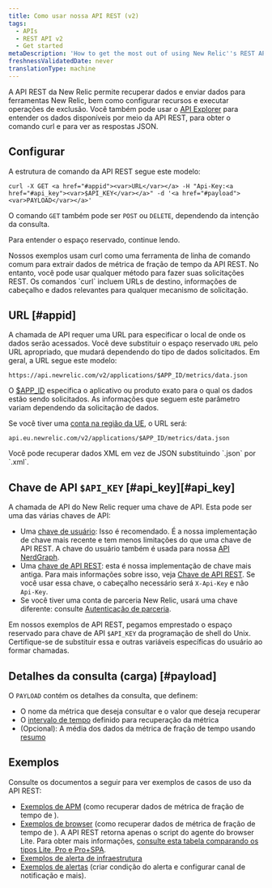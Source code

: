 ```yaml
---
title: Como usar nossa API REST (v2)
tags:
  - APIs
  - REST API v2
  - Get started
metaDescription: 'How to get the most out of using New Relic''s REST API (v2) , including a demo, setup and format requirements, and links to detailed examples.'
freshnessValidatedDate: never
translationType: machine
---
```


A API REST da New Relic permite recuperar dados e enviar dados para ferramentas New Relic, bem como configurar recursos e executar operações de exclusão. Você também pode usar o [API Explorer](/docs/apis/rest-api-v2/api-explorer-v2/getting-started-new-relics-api-explorer) para entender os dados disponíveis por meio da API REST, para obter o comando curl e para ver as respostas JSON.

## Configurar

A estrutura de comando da API REST segue este modelo:

```
curl -X GET <a href="#appid"><var>URL</var></a> -H "Api-Key:<a href="#api_key"><var>$API_KEY</var></a>" -d '<a href="#payload"><var>PAYLOAD</var></a>'
```

O comando `GET` também pode ser `POST` ou `DELETE`, dependendo da intenção da consulta.

Para entender o espaço reservado, continue lendo.

<Callout variant="tip">
  Nossos exemplos usam curl como uma ferramenta de linha de comando comum para extrair dados de métrica de fração de tempo da API REST. No entanto, você pode usar qualquer método para fazer suas solicitações REST. Os comandos `curl` incluem URLs de destino, informações de cabeçalho e dados relevantes para qualquer mecanismo de solicitação.
</Callout>

## URL [#appid]

A chamada de API requer uma URL para especificar o local de onde os dados serão acessados. Você deve substituir o espaço reservado `URL` pelo URL apropriado, que mudará dependendo do tipo de dados solicitados. Em geral, a URL segue este modelo:

```
https://api.newrelic.com/v2/applications/$APP_ID/metrics/data.json
```

O [$APP\_ID](/docs/apis/rest-api-v2/requirements/finding-product-id) especifica o aplicativo ou produto exato para o qual os dados estão sendo solicitados. As informações que seguem este parâmetro variam dependendo da solicitação de dados.

Se você tiver uma [conta na região da UE](/docs/using-new-relic/welcome-new-relic/getting-started/introduction-eu-region-data-center), o URL será:

```
api.eu.newrelic.com/v2/applications/$APP_ID/metrics/data.json
```

<Callout variant="tip">
  Você pode recuperar dados XML em vez de JSON substituindo `.json` por `.xml`.
</Callout>

## Chave de API `$API_KEY` [#api\_key][#api_key]

A chamada de API do New Relic requer uma chave de API. Esta pode ser uma das várias chaves de API:

* Uma [chave de usuário](/docs/apis/get-started/intro-apis/types-new-relic-api-keys#user-api-key): Isso é recomendado. É a nossa implementação de chave mais recente e tem menos limitações do que uma chave de API REST. A chave do usuário também é usada para nossa [API NerdGraph](/docs/apis/nerdgraph/get-started/introduction-new-relic-nerdgraph).
* Uma [chave de API REST](/docs/apis/get-started/intro-apis/types-new-relic-api-keys#rest-api-key): esta é nossa implementação de chave mais antiga. Para mais informações sobre isso, veja [Chave de API REST](/docs/apis/get-started/intro-apis/types-new-relic-api-keys#rest-api-key). Se você usar essa chave, o cabeçalho necessário será `X-Api-Key` e não `Api-Key`.
* Se você tiver uma conta de parceria New Relic, usará uma chave diferente: consulte [Autenticação de parceria](/docs/apis/rest-api-v2/get-started/admin-users-api-key-partnerships).

Em nossos exemplos de API REST, pegamos emprestado o espaço reservado para chave de API `$API_KEY` da programação de shell do Unix. Certifique-se de substituir essa e outras variáveis específicas do usuário ao formar chamadas.

## Detalhes da consulta (carga) [#payload]

O `PAYLOAD` contém os detalhes da consulta, que definem:

* O nome da métrica que deseja consultar e o valor que deseja recuperar
* O [intervalo de tempo](/docs/apis/rest-api-v2/requirements/specifying-time-range-v2) definido para recuperação da métrica
* (Opcional): A média dos dados da métrica de fração de tempo usando [resumo](/docs/apis/rest-api-v2/requirements/calculating-average-metric-values-summarize)

## Exemplos

Consulte os documentos a seguir para ver exemplos de casos de uso da API REST:

* [Exemplos de APM](/docs/apis/rest-api-v2/application-examples-v2) (como recuperar dados de métrica de fração de tempo de <InlinePopover type="apm" />).
* [Exemplos de browser](/docs/apis/rest-api-v2/browser-examples-v2) (como recuperar dados de métrica de fração de tempo de <InlinePopover type="browser" />). A API REST retorna apenas o script do agente do browser Lite. Para obter mais informações, [consulte esta tabela comparando os tipos Lite, Pro e Pro+SPA](/docs/browser/browser-monitoring/installation/install-browser-monitoring-agent).
* [Exemplos de alerta de infraestrutura](/docs/infrastructure/new-relic-infrastructure/infrastructure-alert-conditions/rest-api-calls-new-relic-infrastructure-alerts)
* [Exemplos de alertas](/docs/alerts/new-relic-alerts/rest-api-alerts) (criar condição do alerta e configurar canal de notificação e mais).